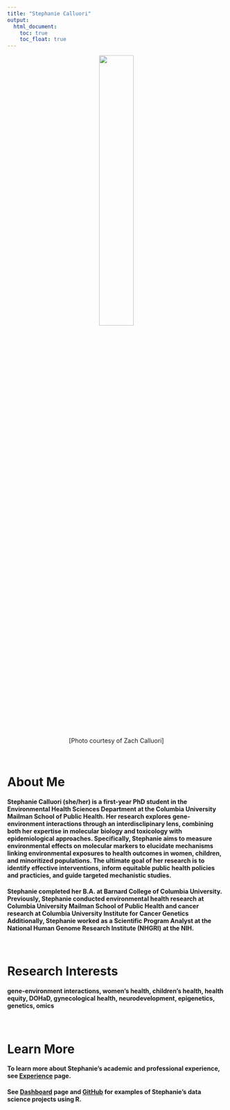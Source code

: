 ```yaml
---
title: "Stephanie Calluori"
output: 
  html_document:
    toc: true
    toc_float: true
---
```


<center>

<img src="images/headshot.jpg" style="width:40%">


[Photo courtesy of Zach Calluori]

</center>

<br>

# About Me

#### Stephanie Calluori (she/her) is a first-year PhD student in the Environmental Health Sciences Department at the Columbia University Mailman School of Public Health. Her research explores gene-environment interactions through an interdisclipinary lens, combining both her expertise in molecular biology and toxicology with epidemiological approaches. Specifically, Stephanie aims to measure environmental effects on molecular markers to elucidate mechanisms linking environmental exposures to health outcomes in women, children, and minoritized populations. The ultimate goal of her research is to identify effective interventions, inform equitable public health policies and practicies, and guide targeted mechanistic studies. 

#### Stephanie completed her B.A. at Barnard College of Columbia University. Previously, Stephanie conducted environmental health research at Columbia University Mailman School of Public Health and cancer research at Columbia University Institute for Cancer Genetics Additionally, Stephanie worked as a Scientific Program Analyst at the National Human Genome Research Institute (NHGRI) at the NIH.

<br>

# Research Interests

#### gene-environment interactions, women's health, children's health, health equity, DOHaD, gynecological health, neurodevelopment, epigenetics, genetics, omics

<br>

# Learn More

#### To learn more about Stephanie's academic and professional experience, see [Experience](about.html) page.

#### See [Dashboard](dashboard.html) page and [GitHub](http://github.com/stephaniecalluori/) for examples of Stephanie's data science projects using R.
